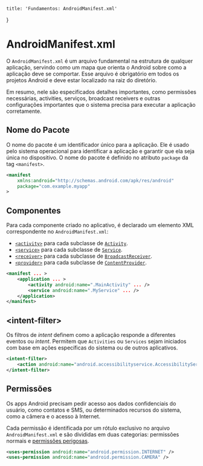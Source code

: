     title: 'Fundamentos: AndroidManifest.xml'
}

# AndroidManifest.xml
O `AndroidManifest.xml` é um arquivo fundamental na estrutura de qualquer aplicação, servindo como um mapa que orienta o Android sobre como a aplicação deve se comportar. Esse arquivo é obrigatório em todos os projetos Android e deve estar localizado na raiz do diretório.

Em resumo, nele são especificados detalhes importantes, como permissões necessárias, activities, serviços, broadcast receivers e outras configurações importantes que o sistema precisa para executar a aplicação corretamente.

## Nome do Pacote
O nome do pacote é um identificador único para a aplicação. Ele é usado pelo sistema operacional para identificar a aplicação e garantir que ela seja única no dispositivo. O nome do pacote é definido no atributo `package` da tag `<manifest>`.

```xml showLineNumbers {3} filename="AndroidManifest.xml"
<manifest 
    xmlns:android="http://schemas.android.com/apk/res/android"
    package="com.example.myapp"
>
```

## Componentes
Para cada componente criado no aplicativo, é declarado um elemento XML correspondente no `AndroidManifest.xml`:

- [`<activity>`](https://developer.android.com/guide/topics/manifest/activity-element?hl=pt-br) para cada subclasse de [`Activity`](https://developer.android.com/reference/android/app/Activity?hl=pt-br).
- [`<service>`](https://developer.android.com/guide/topics/manifest/service-element?hl=pt-br) para cada subclasse de [`Service`](https://developer.android.com/reference/android/app/Service?hl=pt-br).
- [`<receiver>`](https://developer.android.com/guide/topics/manifest/receiver-element?hl=pt-br) para cada subclasse de [`BroadcastReceiver`](https://developer.android.com/reference/android/content/BroadcastReceiver?hl=pt-br).
- [`<provider>`](https://developer.android.com/guide/topics/manifest/provider-element?hl=pt-br) para cada subclasse de [`ContentProvider`](https://developer.android.com/reference/android/content/ContentProvider?hl=pt-br).

```xml showLineNumbers filename="AndroidManifest.xml"
<manifest ... >
    <application ... >
        <activity android:name=".MainActivity" ... />
        <service android:name=".MyService" ... />
    </application>
</manifest>
```

## \<intent-filter>
Os filtros de _intent_ definem como a aplicação responde a diferentes eventos ou _intent_. Permitem que `Activities` ou `Services` sejam iniciados com base em ações específicas do sistema ou de outros aplicativos.

```xml showLineNumbers filename="AndroidManifest.xml"
<intent-filter>
    <action android:name="android.accessibilityservice.AccessibilityService" />
</intent-filter>
```

## Permissões
Os apps Android precisam pedir acesso aos dados confidenciais do usuário, como contatos e SMS, ou determinados recursos do sistema, como a câmera e o acesso à Internet. 

Cada permissão é identificada por um rótulo exclusivo no arquivo `AndroidManifest.xml` e são divididas em duas categorias: permissões normais e [permissões perigosas](/foundations/android-permissions).

```xml showLineNumbers filename="AndroidManifest.xml"
<uses-permission android:name="android.permission.INTERNET" />
<uses-permission android:name="android.permission.CAMERA" />
```